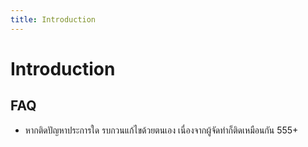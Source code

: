 ```yaml
---
title: Introduction
---
```


# Introduction

## FAQ

- หากติดปัญหาประการใด รบกวนแก้ไขด้วยตนเอง เนื่องจากผู้จัดทำก็ติดเหมือนกัน 555+